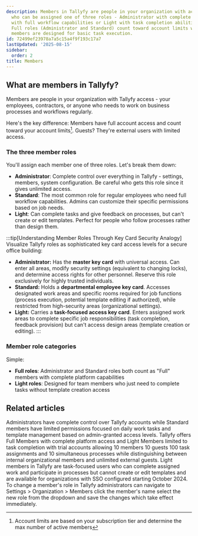 ```yaml
---
description: Members in Tallyfy are people in your organization with account access
  who can be assigned one of three roles - Administrator with complete control Standard
  with full workflow capabilities or Light with task completion abilities - where
  Full roles (Administrator and Standard) count toward account limits while Light
  members are designed for basic task execution.
id: 72499ef23978a7a5c15a4f9f193c17a7
lastUpdated: '2025-08-15'
sidebar:
  order: 2
title: Members
---
```


## What are members in Tallyfy?

Members are people in your organization with Tallyfy access - your employees, contractors, or anyone who needs to work on business processes and workflows regularly.

Here's the key difference: Members have full account access and count toward your account limits[^1]. Guests? They're external users with limited access.

### The three member roles

You'll assign each member one of three roles. Let's break them down:

- **Administrator**: Complete control over everything in Tallyfy - settings, members, system configuration. Be careful who gets this role since it gives unlimited access.
- **Standard**: The most common role for regular employees who need full workflow capabilities. Admins can customize their specific permissions based on job needs.
- **Light**: Can complete tasks and give feedback on processes, but can't create or edit templates. Perfect for people who follow processes rather than design them.

:::tip[Understanding Member Roles Through Key Card Security Analogy]
Visualize Tallyfy roles as sophisticated key card access levels for a secure office building:

- **Administrator:** Has the **master key card** with universal access. Can enter all areas, modify security settings (equivalent to changing locks), and determine access rights for other personnel. Reserve this role exclusively for highly trusted individuals.
- **Standard:** Holds a **departmental employee key card**. Accesses designated work areas and specific rooms required for job functions (process execution, potential template editing if authorized), while restricted from high-security areas (organizational settings).
- **Light:** Carries a **task-focused access key card**. Enters assigned work areas to complete specific job responsibilities (task completion, feedback provision) but can't access design areas (template creation or editing).
:::

### Member role categories

Simple:

- **Full roles**: Administrator and Standard roles both count as "Full" members with complete platform capabilities
- **Light roles**: Designed for team members who just need to complete tasks without template creation access



<PageTree />



[^1]: Account limits are based on your subscription tier and determine the max number of active members

## Related articles
<CardGrid>
<LinkTitleCard header="<b>Members > Standard and admin members</b>" href="/products/pro/documenting/members/standard-admin-members/" > Administrators have complete control over Tallyfy accounts while Standard members have limited permissions focused on daily work tasks and template management based on admin-granted access levels. </LinkTitleCard>
<LinkTitleCard header="<b>Billing > Account and member limits</b>" href="/products/pro/settings/billing/what-are-tallyfys-account-and-member-limits/" > Tallyfy offers Full Members with complete platform access and Light Members limited to task completion with trial accounts allowing 10 members 10 guests 100 task assignments and 10 simultaneous processes while distinguishing between internal organizational members and unlimited external guests. </LinkTitleCard>
<LinkTitleCard header="<b>Members > Light members</b>" href="/products/pro/documenting/members/light-members/" > Light members in Tallyfy are task-focused users who can complete assigned work and participate in processes but cannot create or edit templates and are available for organizations with SSO configured starting October 2024. </LinkTitleCard>
<LinkTitleCard header="<b>Members > Change the role of a member</b>" href="/products/pro/documenting/members/how-can-i-change-a-members-role-in-tallyfy/" > To change a member's role in Tallyfy administrators can navigate to Settings > Organization > Members click the member's name select the new role from the dropdown and save the changes which take effect immediately. </LinkTitleCard>
</CardGrid>